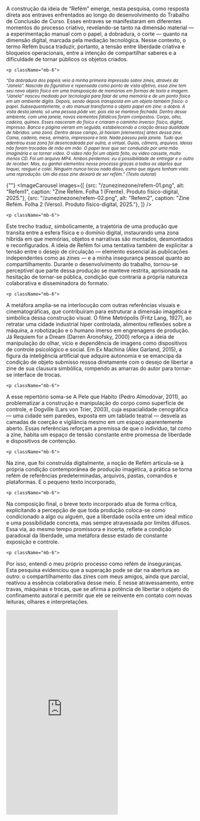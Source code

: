 
<div className="space-y-8">
  <div className="prose prose-lg max-w-none">
    <p className="mb-6">
A construção da ideia de “Refém” emerge, nesta pesquisa, como resposta direta aos entraves enfrentados ao longo do desenvolvimento do Trabalho de Conclusão de Curso. Esses entraves se manifestaram em diferentes momentos do processo criativo, revelando-se tanto na dimensão material — a experimentação manual com o papel, a dobradura, o corte — quanto na dimensão digital, marcada pela mediação tecnológica. Nesse contexto, o termo Refém busca traduzir, portanto, a tensão entre liberdade criativa e bloqueios operacionais, entre a intenção de compartilhar saberes e a dificuldade de tornar públicos os objetos criados.
</p>


    <p className="mb-6">
<sup> _“Da dobradura dos papéis veio a minha primeira impressão sobre zines, através da “Janela”. Nascida do figurativo e repensada como ponto de vista afetivo, essa zine tem seu novo objeto físico em uma transposição de memórias em formas de texto e imagem. “Janela” nasceu mediado por tecnologia para falar de uma memória e de um ponto físico em um ambiente digita. Depois, sendo depois transposta em um objeto também físico: o papel. Subsequentemente, o ato manual transforma o objeto papel em zine: a dobra. 
A vista desta janela, só uma pessoa pôde ver, pois ela se manteve fechada. Dentro desse ambiente, com uma janela, novos elementos fatídicos foram compostos. Corpo, olho, cadeira, quimes. Esses nasceram do físico e criaram o caminho inverso: físico, digital, impresso. Banca e página vieram em seguida, estabelecendo a criação dessa dualidade de híbridos: uma zona. Dentro desse campo, já haviam [elementos] antes dessa zine. Cama, cadeira, mesa, armário, impressora e tela. Nada passou pela janela. Tudo que adentrou essa zona foi desencadeada por outra, a virtual. Guias, câmera, arquivos. Ideias não foram trocadas de mão em mão. O papel teve que ser conduzido por uma mão imaginária e se tornar vídeo. O vídeo não foi um objeto feito, ou vídeo cassete, muito menos CD. Foi um arquivo MP4. 
Ambos perdemos: eu a possibilidade de entregar e o outro de receber. Mas, eu ganhei elementos nesse processo graças a todos os objetos que toquei, rasguei e colei. Ninguém nunca tocou nada disso, esmo que alguns tenham visto uma reprodução. Um dia essa zine deixará de ser refém.” (Texto autoral)_ </sup> 
</p>
  </div>


 {""}
  <ImageCarousel
    images={[
        {src: "/zunezinezone/refem-01.png", alt: "Refem1", caption: "Zine Refém. Folha 1 (Frente). Produto físico-digital, 2025."},
        {src: "/zunezinezone/refem-02.png", alt: "Refem2", caption: "Zine Refém. Folha 2 (Verso). Produto físico-digital, 2025."},
    ]}
  />


</div>


<div className="space-y-8">
  <div className="prose prose-lg max-w-none">

    <p className="mb-6">
Este trecho traduz, simbolicamente, a trajetória de uma produção que transita entre a esfera física e o domínio digital, instaurando uma zona híbrida em que memórias, objetos e narrativas são montados, desmontados e reconfigurados. A ideia de Refém foi uma tentativa também de explicitar a tensão entre o desejo de circulação — elemento essencial às publicações independentes como as zines — e a minha insegurança pessoal quanto ao compartilhamento. Durante o desenvolvimento do trabalho, tornou-se perceptível que parte dessa produção se manteve restrita, aprisionada na hesitação de tornar-se pública, condição que contraria a própria natureza colaborativa e disseminadora do formato.
</p>  


    <p className="mb-6">
A metáfora amplia-se na interlocução com outras referências visuais e cinematográficas, que contribuíram para estruturar a dimensão imagética e simbólica dessa construção visual. O filme Metrópolis (Fritz Lang, 1927), ao retratar uma cidade industrial hiper controlada, alimentou reflexões sobre a máquina, a robotização e o humano imerso em engrenagens de produção. Já Requiem for a Dream (Darren Aronofsky, 2000) reforça a ideia de manipulação do olhar, vício e dependência de imagens como dispositivos de controle psicológico e social. Em Ex Machina (Alex Garland, 2015), a figura da inteligência artificial que adquire autonomia e se emancipa da condição de objeto submisso ressoa diretamente com o desejo de libertar a zine de sua clausura simbólica, rompendo as amarras do autor para tornar-se interface de trocas.
</p>


    <p className="mb-6">
A esse repertório soma-se A Pele que Habito (Pedro Almodóvar, 2011), ao problematizar a construção e manipulação do corpo como superfície de controle, e Dogville (Lars von Trier, 2003), cuja espacialidade cenográfica — uma cidade sem paredes, exposta em um tablado teatral — desvela as camadas de coerção e vigilância mesmo em um espaço aparentemente aberto. Essas referências reforçam a premissa de que o indivíduo, tal como a zine, habita um espaço de tensão constante entre promessa de liberdade e dispositivos de contenção.
</p>


    <p className="mb-6">
Na zine, que foi construída digitalmente, a noção de Refém articula-se à própria condição contemporânea de produção imagética, a prática se torna refém de referências predeterminadas, arquivos, pastas, comandos e plataformas. E o pequeno texto incorporado, 
</p>


    <p className="mb-6">
Na composição final, o breve texto incorporado atua de forma crítica, explicitando a percepção de que toda produção coloca-se como condicionado a algo ou alguém, que a liberdade oscila entre um ideal mítico e uma possibilidade concreta, mas sempre atravessada por limites difusos. Essa via, ao mesmo tempo promissora e incerta, reflete a condição paradoxal da liberdade, uma metáfora desse estado de constante exposição e controle. 
</p>


    <p className="mb-6">
Por isso, entendi o meu próprio processo como refém de inseguranças. Esta pesquisa evidenciou que a superação pode se dar na abertura ao outro: o compartilhamento das zines com meus amigos, ainda que parcial, reativou a essência colaborativa desse meio. É nesse atravessamento, entre travas, máquinas e trocas, que se afirma a potência de libertar o objeto do confinamento autoral e permitir que ele se reinvente em contato com novas leituras, olhares e interpretações.
</p>
</div>



  <iframe className="w-full" height="550" src="https://www.youtube.com/embed/_OUCBOFm23s?si=cyKDDQtuS1bLplO0" title="YouTube video player" frameborder="0" allow="accelerometer; autoplay; clipboard-write; encrypted-media; gyroscope; picture-in-picture; web-share" referrerpolicy="strict-origin-when-cross-origin" allowfullscreen></iframe>

</div>
